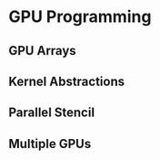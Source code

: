 # GPU Programming


## GPU Arrays


## Kernel Abstractions


## Parallel Stencil


## Multiple GPUs

